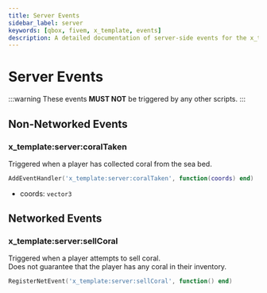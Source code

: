 ```yaml
---
title: Server Events
sidebar_label: server
keywords: [qbox, fivem, x_template, events]
description: A detailed documentation of server-side events for the x_template resource. This document outlines both non-networked and networked events related to diving activities, such as coral collection and selling mechanics. Each event includes its purpose, usage examples, and parameter specifications.
---
```


# Server Events

:::warning
  These events **MUST NOT** be triggered by any other scripts.
:::

## Non-Networked Events

### x_template:server:coralTaken

Triggered when a player has collected coral from the sea bed.

```lua
AddEventHandler('x_template:server:coralTaken', function(coords) end)
```

- coords: `vector3`

## Networked Events

### x_template:server:sellCoral

Triggered when a player attempts to sell coral. \
Does not guarantee that the player has any coral in their inventory.

```lua
RegisterNetEvent('x_template:server:sellCoral', function() end)
```